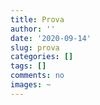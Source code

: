 ```yaml
---
title: Prova
author: ''
date: '2020-09-14'
slug: prova
categories: []
tags: []
comments: no
images: ~
---
```


